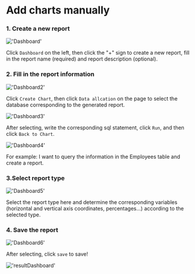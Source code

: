 # Add charts manually

### 1. Create a new report

!['Dashboard'](/image/connection-manage/creatDashboard.png)

Click `Dashboard` on the left, then click the "+" sign to create a new report, fill in the report name (required) and report description (optional).


### 2. Fill in the report information

!['Dashboard2'](/image/connection-manage/dashboard2.png)

Click `Create Chart`, then click `Data allcation` on the page to select the database corresponding to the generated report.

!['Dashboard3'](/image/connection-manage/dashboard3.png)

After selecting, write the corresponding sql statement, click `Run`, and then click `Back to Chart`.

!['Dashboard4'](/image/connection-manage/dashboard4.png)

For example: I want to query the information in the Employees table and create a report.


### 3.Select report type

!['Dashboard5'](/image/connection-manage/dashboard5.png)

Select the report type here and determine the corresponding variables (horizontal and vertical axis coordinates, percentages...) according to the selected type.


### 4. Save the report

!['Dashboard6'](/image/connection-manage/dashboard6.png)

After selecting, click `save` to save!

!['resultDashboard'](/image/connection-manage/resultDashboard.png)